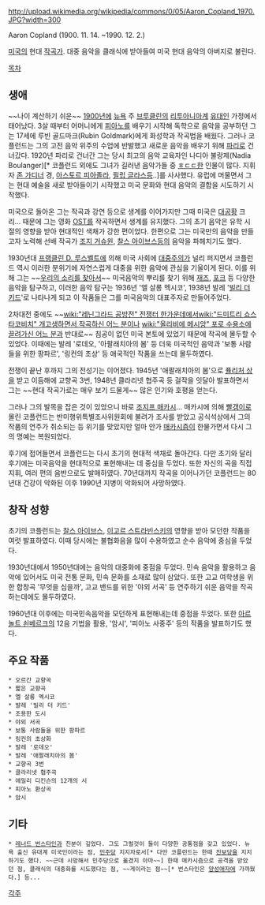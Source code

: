 http://upload.wikimedia.org/wikipedia/commons/0/05/Aaron_Copland_1970.JPG?width=300

Aaron Copland
(1900. 11. 14. ~1990. 12. 2.)

[[미국]]의 현대 [[작곡가]]. 대중 음악을 클래식에 받아들여 미국 현대 음악의 아버지로 불린다.

[[목차]]

== 생애 ==
~~나이 계산하기 쉬운~~ [[1900년]]에 [[뉴욕]] 주 [[브루클린]]의 [[리투아니아]]계 [[유대인]] 가정에서 태어났다. 3살 때부터 어머니에게 [[피아노]]를 배우기 시작해 독학으로 음악을 공부하던 그는 17세에 루빈 골드마크(Rubin Goldmark)에게 화성학과 작곡법을 배웠다. 그러나 코플런드는 그의 고전 음악 위주의 수업에 반발했고 새로운 음악을 배우기 위해 [[파리(도시)|파리]]로 건너갔다. 1920년 파리로 건너간 그는 당시 최고의 음악 교육자인 나디아 불랑제(Nadia Boulanger)[* 코플런드 외에도 그녀가 길러낸 음악가들 중 [[ㅎㄷㄷ]]한 인물이 많다. 지휘자 [[존 가디너]] 경, [[아스토르 피아졸라]], [[필립 글라스]]등..]를 사사했다. 유럽에 머물면서 그는 현대 예술을 새로 받아들이기 시작했고 미국 문화와 현대 음악의 결합을 시도하기 시작했다.
 
미국으로 돌아온 그는 작곡과 강연 등으로 생계를 이어가지만 그때 미국은 [[대공황]] 크리... 때문에 그는 영화 [[OST]]를 작곡하면서 생계를 유지했다. 그의 초기 음악은 유학 시절의 영향을 받아 현대적인 색채가 강한 편이었다. 한편으로 그는 미국만의 음악을 만들고자 노력해 선배 작곡가 [[조지 거슈윈]], [[찰스 아이브스]]등의 음악을 파헤치기도 했다.

1930년대 [[프랭클린 D. 루스벨트]]에 의해 미국 사회에 [[대중주의]]가 널리 퍼지면서 코플런드 역시 이러한 분위기에 자연스럽게 대중을 위한 음악에 관심을 기울이게 된다. 이를 위해 그는 ~~[[우리의 소리를 찾아서]]~~ 미국음악의 뿌리를 찾기 위해 [[재즈]], [[포크]] 등 다양한 음악을 탐구하고, 이러한 음악 탐구는 1936년 '엘 살롱 멕시코', 1938년 발레 '[[빌리 더 키드]]'로 나타나게 되고 이 작품들은 그를 미국음악의 대표주자로 만들어주었다.

2차대전 중에도 ~~[[wiki:"레닌그라드 공방전" 전쟁터 한가운데에서]][[wiki:"드미트리 쇼스타코비치" 개고생하면서 작곡하신 어느 분이나]] [[wiki:"올리비에 메시앙" 포로 수용소에 끌려가신 어느 분]]과 반대로~~ 침공이 없던 미국 본토에 있었기 때문에 작곡에 몰두할 수 있었다. 이때에는 발레 '로데오, '아팔래치아의 봄' 등 더욱 미국적인 음악과 '보통 사람들을 위한 팡파르', '링컨의 초상' 등 애국적인 작품을 쓰는데 몰두하였다.

전쟁이 끝난 후까지 그의 전성기는 이어졌다. 1945년 '애팔래치아의 봄'으로 [[퓰리처 상]]을 받고 이듬해에 교향곡 3번, 1948년 클라리넷 협주곡 등 걸작을 잇달아 발표하면서 그는 ~~현대 작곡가로는 매우 보기 드물게~~ 많은 인기와 호평을 얻는다.

그러나 그의 발목을 잡은 것이 있었으니 바로 [[조지프 매카시]]... 매카시에 의해 [[빨갱이]]로 몰린 코플런드는 반미행위특별조사위원회에 불려가 조사를 받았고 공식석상에서 그의 작품의 연주가 취소되는 등 위기를 맞았지만 얼마 안가 [[매카시즘]]이 한물가면서 다시 그의 명예는 복원되었다.

후기에 접어들면서 코플런드는 다시 초기의 현대적 색채로 돌아간다. 다만 초기와 달리 후기에는 미국음악을 현대적으로 표현해내는 데 중심을 두었다. 또한 자신의 곡을 직접 지휘, 여러 편의 음반으로도 발매하였다. 70년대까지 작곡을 이어나가던 코플런드는 80년대 건강이 악화된 이후 1990년 지병이 악화되어 사망하였다.

== 창작 성향 ==
초기의 코플런드는 [[찰스 아이브스]], [[이고르 스트라빈스키]]의 영향을 받아 모던한 작품을 여럿 발표하였다. 이때 당시에는 불협화음을 많이 수용하였고 순수 음악에 중심을 두었다.

1930년대에서 1950년대에는 음악의 대중화에 중점을 두었다. 민속 음악을 활용하고 음악에 있어서도 미국 전통 문화, 민속 문화를 소재로 많이 삼았다. 또한 고교 여학생을 위한 합창곡 '무엇을 심을까', 고교 밴드를 위한 '야외 서곡' 등 연주하기 쉬운 음악을 작곡하는데에도 몰두하였다.

1960년대 이후에는 미국민속음악을 모던하게 표현해내는데 중점을 두었다. 또한 [[아르놀트 쇤베르크]]의 12음 기법을 활용, '암시', '피아노 사중주' 등의 작품을 발표하기도 했다.

== 주요 작품 ==
 * 오르간 교향곡
 * 짧은 교향곡
 * 엘 살롱 멕시코
 * 발레 '빌리 더 키드'
 * 조용한 도시
 * 야외 서곡
 * 보통 사람들을 위한 팡파르
 * 링컨의 초상화
 * 발레 '로데오'
 * 발레 '애팔래치아의 봄'
 * 교향곡 3번
 * 클라리넷 협주곡
 * 에밀리 디킨슨의 12개의 시
 * 피아노 환상곡
 * 암시

== 기타 ==
 * [[레너드 번스타인]]과 친분이 깊었다. 그도 그럴것이 둘이 다양한 공통점을 갖고 있었다. 뉴욕 출신 유대계 미국인이라는 점, [[민주당]] 지지자로서[* 다만 코플런드는 한때 [[진보당]]을 지지하기도 했다. ~~근데 시망해서 민주당으로 옮겼지 아마~~] 한때 매카시즘으로 공격을 받았던 점, 클래식의 대중화를 시도했다는 점, ~~게이라는 점~~[* 번스타인은 [[양성애자]]에 가까웠다.] 등...

[[각주]]
